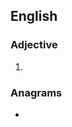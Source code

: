 ==English==

===Adjective===
{{head|en|superlative adjective}}

# {{en-superlative of|stern}}

===Anagrams===
* {{anagrams|en|a=eenrsstt|netsters|testerns}}